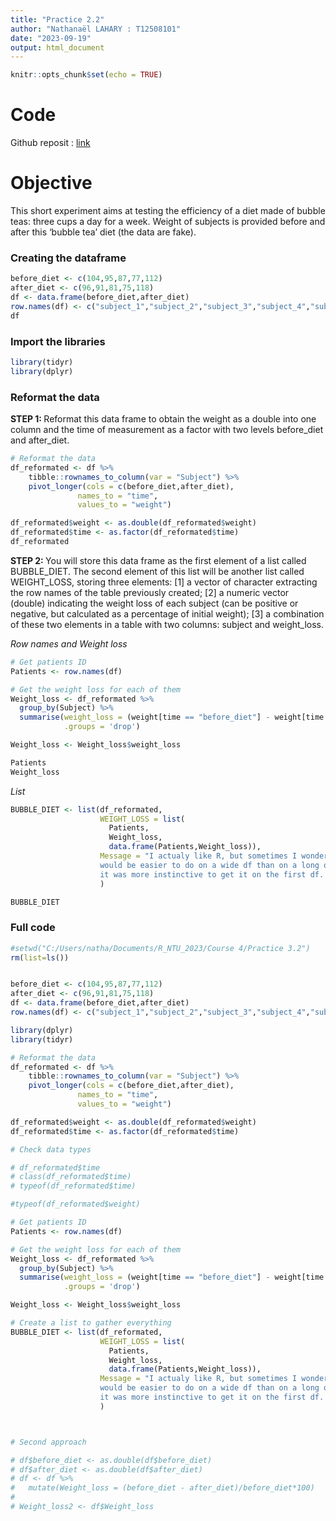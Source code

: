 ---
title: "Practice 2.2"
author: "Nathanaël LAHARY : T12508101"
date: "2023-09-19"
output: html_document
---

```{r setup, include=FALSE}
knitr::opts_chunk$set(echo = TRUE)
```
# Code 

Github reposit : [link](https://github.com/Nathanael-FR/OCEAN5098)

# Objective

This short experiment aims at testing the efficiency of a diet made of bubble teas: three cups a day for a week. Weight of subjects is provided before and after this ‘bubble tea’ diet (the data are fake).

### Creating the dataframe

```{r data}
before_diet <- c(104,95,87,77,112)
after_diet <- c(96,91,81,75,118)
df <- data.frame(before_diet,after_diet) 
row.names(df) <- c("subject_1","subject_2","subject_3","subject_4","subject_5")
df
```

### Import the libraries
```{r libraries, message=FALSE}

library(tidyr)
library(dplyr)
```

### Reformat the data

**STEP 1: **Reformat this data frame to obtain the weight as a double into one column and the time of measurement as a factor with two levels before_diet and after_diet.

```{r pivot}
# Reformat the data
df_reformated <- df %>%
    tibble::rownames_to_column(var = "Subject") %>%
    pivot_longer(cols = c(before_diet,after_diet),
               names_to = "time",
               values_to = "weight")

df_reformated$weight <- as.double(df_reformated$weight)
df_reformated$time <- as.factor(df_reformated$time)
df_reformated
```
 
**STEP 2: **You will store this data frame as the first element of a list called BUBBLE_DIET. The second element of this list will be another list called WEIGHT_LOSS, storing three elements: 
[1] a vector of character extracting the row names of the table previously created; 
[2] a numeric vector (double) indicating the weight loss of each subject (can be positive or negative, but calculated as a percentage of initial weight); 
[3] a combination of these two elements in a table with two columns: subject and weight_loss.

*Row names and Weight loss*
```{r unite}
# Get patients ID
Patients <- row.names(df)

# Get the weight loss for each of them
Weight_loss <- df_reformated %>%
  group_by(Subject) %>%
  summarise(weight_loss = (weight[time == "before_diet"] - weight[time == "after_diet"]) / weight[time == "before_diet"] * 100,
            .groups = 'drop')

Weight_loss <- Weight_loss$weight_loss

Patients
Weight_loss
```

*List*
```{r remove}
BUBBLE_DIET <- list(df_reformated,
                    WEIGHT_LOSS = list(
                      Patients,
                      Weight_loss,
                      data.frame(Patients,Weight_loss)),
                    Message = "I actualy like R, but sometimes I wonder if some operations
                    would be easier to do on a wide df than on a long one. Like the weight_loss%, for me
                    it was more instinctive to get it on the first df. See the example below :"
                    )

BUBBLE_DIET
```
### Full code
```{r fullcode, message=FALSE}
#setwd("C:/Users/natha/Documents/R_NTU_2023/Course 4/Practice 3.2")
rm(list=ls())


before_diet <- c(104,95,87,77,112)
after_diet <- c(96,91,81,75,118)
df <- data.frame(before_diet,after_diet) 
row.names(df) <- c("subject_1","subject_2","subject_3","subject_4","subject_5")

library(dplyr)
library(tidyr)

# Reformat the data
df_reformated <- df %>%
    tibble::rownames_to_column(var = "Subject") %>%
    pivot_longer(cols = c(before_diet,after_diet),
               names_to = "time",
               values_to = "weight")

df_reformated$weight <- as.double(df_reformated$weight)
df_reformated$time <- as.factor(df_reformated$time)

# Check data types

# df_reformated$time
# class(df_reformated$time)
# typeof(df_reformated$time)

#typeof(df_reformated$weight)

# Get patients ID
Patients <- row.names(df)

# Get the weight loss for each of them
Weight_loss <- df_reformated %>%
  group_by(Subject) %>%
  summarise(weight_loss = (weight[time == "before_diet"] - weight[time == "after_diet"]) / weight[time == "before_diet"] * 100,
            .groups = 'drop')

Weight_loss <- Weight_loss$weight_loss

# Create a list to gather everything
BUBBLE_DIET <- list(df_reformated,
                    WEIGHT_LOSS = list(
                      Patients,
                      Weight_loss,
                      data.frame(Patients,Weight_loss)),
                    Message = "I actualy like R, but sometimes I wonder if some operations
                    would be easier to do on a wide df than on a long one. Like the weight_loss%, for me
                    it was more instinctive to get it on the first df. See the example below :"
                    )



# Second approach

# df$before_diet <- as.double(df$before_diet)
# df$after_diet <- as.double(df$after_diet)
# df <- df %>%
#   mutate(Weight_loss = (before_diet - after_diet)/before_diet*100)
#   
# Weight_loss2 <- df$Weight_loss

```
